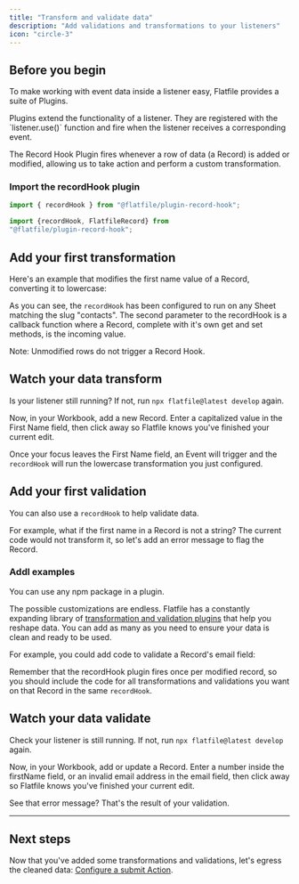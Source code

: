```yaml
---
title: "Transform and validate data"
description: "Add validations and transformations to your listeners"
icon: "circle-3"
---
```


## Before you begin

To make working with event data inside a listener easy, Flatfile provides a suite of Plugins.

<Note>
  Plugins extend the functionality of a listener. They are registered with the
  `listener.use()` function and fire when the listener receives a corresponding
  event.
</Note>

The Record Hook Plugin fires whenever a row of data (a Record) is added or modified, allowing us to take action and perform a custom transformation.

### Import the recordHook plugin

<CodeGroup>

```js javascript
import { recordHook } from "@flatfile/plugin-record-hook";
```

```js typescript
import {recordHook, FlatfileRecord} from
"@flatfile/plugin-record-hook";
```

</CodeGroup>

## Add your first transformation

Here's an example that modifies the first name value of a Record, converting it to lowercase:

<Snippet file="quickstart/block1.mdx" />

As you can see, the `recordHook` has been configured to run on any Sheet matching
the slug "contacts". The second parameter to the recordHook is a callback function where a Record, complete with it's own get and set methods, is the incoming value.

<Info>Note: Unmodified rows do not trigger a Record Hook.</Info>

## Watch your data transform

Is your listener still running? If not, run `npx flatfile@latest develop` again.

Now, in your Workbook, add a new Record. Enter a capitalized value in the First Name field, then click away so Flatfile knows you've finished your current edit.

Once your focus leaves the First Name field, an Event will trigger and the `recordHook` will run the lowercase transformation you just configured.

## Add your first validation

You can also use a `recordHook` to help validate data.

For example, what if the first name in a Record is not a string? The current code would not transform it, so let's add an error message to flag the Record.

<Snippet file="quickstart/block2.mdx" />

### Addl examples

<Tip>You can use any npm package in a plugin.</Tip>

The possible customizations are endless. Flatfile has a constantly expanding library of [transformation and validation plugins](../../plugins/transform) that help you reshape data. You can add as many as you need to ensure your data is clean and ready to be used.

For example, you could add code to validate a Record's email field:

<Snippet file="quickstart/block3.mdx" />

Remember that the recordHook plugin fires once per modified record, so you should include the code for all transformations and validations you want on that Record in the same `recordHook`.

## Watch your data validate

Check your listener is still running. If not, run `npx flatfile@latest develop` again.

Now, in your Workbook, add or update a Record. Enter a number inside the firstName field, or an invalid email address in the email field, then click away so Flatfile knows you've finished your current edit.

See that error message? That's the result of your validation.

---

## Next steps

Now that you've added some transformations and validations, let's egress the cleaned data: [Configure a submit Action](../custom/submit-action).
